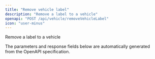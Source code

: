 ```yaml
---
title: "Remove vehicle label"
description: "Remove a label to a vehicle"
openapi: "POST /api/vehicle/removeVehicleLabel"
icon: "user-minus"
---
```


Remove a label to a vehicle

<Note>
The parameters and response fields below are automatically generated from the OpenAPI specification.
</Note>
